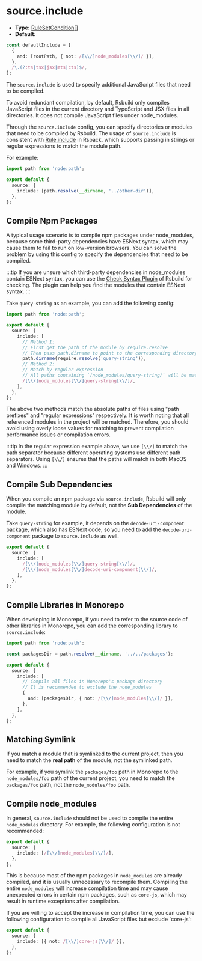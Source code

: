 # source.include

- **Type:** [RuleSetCondition[]](https://rspack.dev/config/module#condition)
- **Default:**

```ts
const defaultInclude = [
  {
    and: [rootPath, { not: /[\\/]node_modules[\\/]/ }],
  },
  /\.(?:ts|tsx|jsx|mts|cts)$/,
];
```

The `source.include` is used to specify additional JavaScript files that need to be compiled.

To avoid redundant compilation, by default, Rsbuild only compiles JavaScript files in the current directory and TypeScript and JSX files in all directories. It does not compile JavaScript files under node_modules.

Through the `source.include` config, you can specify directories or modules that need to be compiled by Rsbuild. The usage of `source.include` is consistent with [Rule.include](https://rspack.dev/config/module#ruleinclude) in Rspack, which supports passing in strings or regular expressions to match the module path.

For example:

```ts
import path from 'node:path';

export default {
  source: {
    include: [path.resolve(__dirname, '../other-dir')],
  },
};
```

## Compile Npm Packages

A typical usage scenario is to compile npm packages under node_modules, because some third-party dependencies have ESNext syntax, which may cause them to fail to run on low-version browsers. You can solve the problem by using this config to specify the dependencies that need to be compiled.

:::tip
If you are unsure which third-party dependencies in node_modules contain ESNext syntax, you can use the [Check Syntax Plugin](/plugins/list/plugin-check-syntax) of Rsbuild for checking. The plugin can help you find the modules that contain ESNext syntax.
:::

Take `query-string` as an example, you can add the following config:

```ts
import path from 'node:path';

export default {
  source: {
    include: [
      // Method 1:
      // First get the path of the module by require.resolve
      // Then pass path.dirname to point to the corresponding directory
      path.dirname(require.resolve('query-string')),
      // Method 2:
      // Match by regular expression
      // All paths containing `/node_modules/query-string/` will be matched
      /[\\/]node_modules[\\/]query-string[\\/]/,
    ],
  },
};
```

The above two methods match the absolute paths of files using "path prefixes" and "regular expressions" respectively. It is worth noting that all referenced modules in the project will be matched. Therefore, you should avoid using overly loose values for matching to prevent compilation performance issues or compilation errors.

:::tip
In the regular expression example above, we use `[\\/]` to match the path separator because different operating systems use different path separators. Using `[\\/]` ensures that the paths will match in both MacOS and Windows.
:::

## Compile Sub Dependencies

When you compile an npm package via `source.include`, Rsbuild will only compile the matching module by default, not the **Sub Dependencies** of the module.

Take `query-string` for example, it depends on the `decode-uri-component` package, which also has ESNext code, so you need to add the `decode-uri-component` package to `source.include` as well.

```ts
export default {
  source: {
    include: [
      /[\\/]node_modules[\\/]query-string[\\/]/,
      /[\\/]node_modules[\\/]decode-uri-component[\\/]/,
    ],
  },
};
```

## Compile Libraries in Monorepo

When developing in Monorepo, if you need to refer to the source code of other libraries in Monorepo, you can add the corresponding library to `source.include`:

```ts
import path from 'node:path';

const packagesDir = path.resolve(__dirname, '../../packages');

export default {
  source: {
    include: [
      // Compile all files in Monorepo's package directory
      // It is recommended to exclude the node_modules
      {
        and: [packagesDir, { not: /[\\/]node_modules[\\/]/ }],
      },
    ],
  },
};
```

## Matching Symlink

If you match a module that is symlinked to the current project, then you need to match the **real path** of the module, not the symlinked path.

For example, if you symlink the `packages/foo` path in Monorepo to the `node_modules/foo` path of the current project, you need to match the `packages/foo` path, not the `node_modules/foo` path.

## Compile node_modules

In general, `source.include` should not be used to compile the entire `node_modules` directory. For example, the following configuration is not recommended:

```ts
export default {
  source: {
    include: [/[\\/]node_modules[\\/]/],
  },
};
```

This is because most of the npm packages in `node_modules` are already compiled, and it is usually unnecessary to recompile them. Compiling the entire `node_modules` will increase compilation time and may cause unexpected errors in certain npm packages, such as `core-js`, which may result in runtime exceptions after compilation.

If you are willing to accept the increase in compilation time, you can use the following configuration to compile all JavaScript files but exclude `core-js':

```ts
export default {
  source: {
    include: [{ not: /[\\/]core-js[\\/]/ }],
  },
};
```
